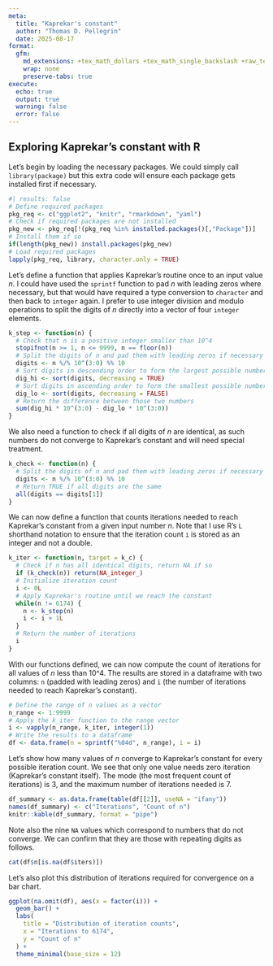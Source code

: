 ```yaml
---
meta:
  title: "Kaprekar's constant"
  author: "Thomas D. Pellegrin"
  date: 2025-08-17
format:
  gfm:
    md_extensions: +tex_math_dollars +tex_math_single_backslash +raw_tex -fenced_divs -native_divs -bracketed_spans
    wrap: none
    preserve-tabs: true
execute:
  echo: true
  output: true
  warning: false
  error: false
---
```

## Exploring Kaprekar's constant with R

Let's begin by loading the necessary packages. We could simply call `library(package)` but this extra code will ensure each package gets installed first if necessary.

```r
#| results: false
# Define required packages
pkg_req <- c("ggplot2", "knitr", "rmarkdown", "yaml")
# Check if required packages are not installed
pkg_new <- pkg_req[!(pkg_req %in% installed.packages()[,"Package"])]
# Install them if so
if(length(pkg_new)) install.packages(pkg_new)
# Load required packages
lapply(pkg_req, library, character.only = TRUE)
```

Let's define a function that applies Kaprekar's routine once to an input value $n$. I could have used the `sprintf` function to pad $n$ with leading zeros where necessary, but that would have required a type conversion to `character` and then back to `integer` again. I prefer to use integer division and modulo operations to split the digits of $n$ directly into a vector of four `integer` elements.

```r
k_step <- function(n) {
  # Check that n is a positive integer smaller than 10^4
  stopifnot(n >= 1, n <= 9999, n == floor(n))
  # Split the digits of n and pad them with leading zeros if necessary
  digits <- n %/% 10^(3:0) %% 10
  # Sort digits in descending order to form the largest possible number
  dig_hi <- sort(digits, decreasing = TRUE)
  # Sort digits in ascending order to form the smallest possible number
  dig_lo <- sort(digits, decreasing = FALSE)
  # Return the difference between those two numbers
  sum(dig_hi * 10^(3:0) - dig_lo * 10^(3:0))
}
```

We also need a function to check if all digits of $n$ are identical, as such numbers do not converge to Kaprekar's constant and will need special treatment.

```r
k_check <- function(n) {
  # Split the digits of n and pad them with leading zeros if necessary
  digits <- n %/% 10^(3:0) %% 10
  # Return TRUE if all digits are the same
  all(digits == digits[1])
}
```

We can now define a function that counts iterations needed to reach Kaprekar's constant from a given input number $n$. Note that I use R's `L` shorthand notation to ensure that the iteration count `i` is stored as an integer and not a double.

```r
k_iter <- function(n, target = k_c) {
  # Check if n has all identical digits, return NA if so
  if (k_check(n)) return(NA_integer_)
  # Initialize iteration count
  i <- 0L
  # Apply Kaprekar's routine until we reach the constant
  while(n != 6174) {
    n <- k_step(n)
    i <- i + 1L
  }
  # Return the number of iterations
  i
}
```

With our functions defined, we can now compute the count of iterations for all values of $n$ less than 10^4. The results are stored in a dataframe with two columns: `n` (padded with leading zeros) and `i` (the number of iterations needed to reach Kaprekar's constant).

```r
# Define the range of n values as a vector
n_range <- 1:9999
# Apply the k_iter function to the range vector
i <- vapply(n_range, k_iter, integer(1))
# Write the results to a dataframe
df <- data.frame(n = sprintf("%04d", n_range), i = i)
```

Let's show how many values of $n$ converge to Kaprekar's constant for every possible iteration count. We see that only one value needs zero iteration (Kaprekar's constant itself). The mode (the most frequent count of iterations) is 3, and the maximum number of iterations needed is 7.

```r
df_summary <- as.data.frame(table(df[[2]], useNA = "ifany"))
names(df_summary) <- c("Iterations", "Count of n")
knitr::kable(df_summary, format = "pipe")
```

Note also the nine `NA` values which correspond to numbers that do not converge. We can confirm that they are those with repeating digits as follows.

```r
cat(df$n[is.na(df$iters)])
```

Let's also plot this distribution of iterations required for convergence on a bar chart.

```r
ggplot(na.omit(df), aes(x = factor(i))) +
  geom_bar() +
  labs(
    title = "Distribution of iteration counts",
    x = "Iterations to 6174",
    y = "Count of n"
  ) +
  theme_minimal(base_size = 12)
```